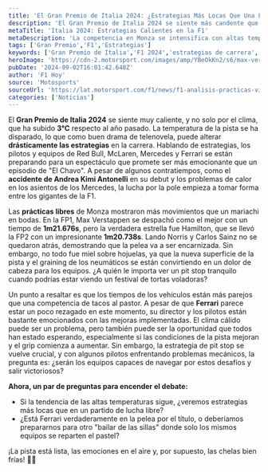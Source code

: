 ```yaml
---
title: 'El Gran Premio de Italia 2024: ¿Estrategias Más Locas Que Una Lucha Libre?'
description: 'El Gran Premio de Italia 2024 se siente más candente que nunca. Con temperaturas en aumento y estrategias que vuelan como tortas en una boda, descubre quién dominará la pista.'
metaTitle: 'Italia 2024: Estrategias Calientes en la F1'
metaDescription: 'La competencia en Monza se intensifica con altas temperaturas y estrategias audaces. ¿Quién se llevará la gloria en el GP de Italia 2024?'
tags: ['Gran Premio','F1','Estrategias']
keywords: ['Gran Premio de Italia','F1 2024','estrategias de carrera','temperaturas altas','Monza']
heroImage: 'https://cdn-2.motorsport.com/images/amp/YBeOkKn2/s6/max-verstappen-red-bull-racing.jpg'
pubDate: '2024-09-02T16:01:42.648Z'
author: 'F1 Hoy'
source: 'Motosports'
sourceUrl: 'https://lat.motorsport.com/f1/news/f1-analisis-practicas-viernes-monza-italia-2024/10649477/?utm_source=RSS&utm_medium=referral&utm_campaign=RSS-F1&utm_term=News&utm_content=lat'
categories: ['Noticias']
---
```

El **Gran Premio de Italia 2024** se siente muy caliente, y no solo por el clima, que ha subido **3°C** respecto al año pasado. La temperatura de la pista se ha disparado, lo que como buen drama de telenovela, puede alterar **drásticamente las estrategias** en la carrera. Hablando de estrategias, los pilotos y equipos de Red Bull, McLaren, Mercedes y Ferrari se están preparando para un espectáculo que promete ser más emocionante que un episodio de "El Chavo". A pesar de algunos contratiempos, como el **accidente de Andrea Kimi Antonelli** en su debut y los problemas de calor en los asientos de los Mercedes, la lucha por la pole empieza a tomar forma entre los gigantes de la F1.

Las **prácticas libres** de Monza mostraron más movimientos que un mariachi en bodas. En la FP1, Max Verstappen se despachó como el mejor con un tiempo de **1m21.676s**, pero la verdadera estrella fue Hamilton, que se llevó la FP2 con un impresionante **1m20.738s**. Lando Norris y Carlos Sainz no se quedaron atrás, demostrando que la pelea va a ser encarnizada. Sin embargo, no todo fue miel sobre hojuelas, ya que la nueva superficie de la pista y el graining de los neumáticos se están convirtiendo en un dolor de cabeza para los equipos. ¿A quién le importa ver un pit stop tranquilo cuando podrías estar viendo un festival de tortas voladoras?

Un punto a resaltar es que los tiempos de los vehículos están más parejos que una competencia de tacos al pastor. A pesar de que **Ferrari** parece estar un poco rezagado en este momento, su director y los pilotos están bastante emocionados con las mejoras implementadas. El clima cálido puede ser un problema, pero también puede ser la oportunidad que todos han estado esperando, especialmente si las condiciones de la pista mejoran y el grip comienza a aumentar. Sin embargo, la estrategia de pit stop se vuelve crucial, y con algunos pilotos enfrentando problemas mecánicos, la pregunta es: ¿serán los equipos capaces de navegar por estos desafíos y salir victoriosos?

**Ahora, un par de preguntas para encender el debate:**
- Si la tendencia de las altas temperaturas sigue, ¿veremos estrategias más locas que en un partido de lucha libre?
- ¿Está Ferrari verdaderamente en la pelea por el título, o deberíamos prepararnos para otro "bailar de las sillas" donde solo los mismos equipos se reparten el pastel? 

¡La pista está lista, las emociones en el aire y, por supuesto, las chelas bien frías! 🎉🍻


